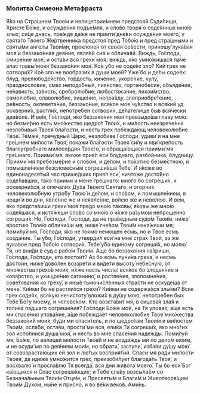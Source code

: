 ### Молитва Симеона Метафраста

Я́ко на Стра́шнем Твое́м и нелицеприе́мнем предстоя́й Суди́лищи, Христе́ Бо́же, и осужде́ния подъе́мля, и сло́во творя́ о соде́янных мно́ю злых; си́це днесь, пре́жде да́же не приити́ дне́ви осужде́ния моего́, у свята́го Твоего́ Же́ртвенника предстоя́ пред Тобо́ю и пред стра́шными и святы́ми а́нгелы Твои́ми, преклоне́н от своея́ со́вести, приношу́ лука́вая моя́ и беззако́нная дея́ния, явля́яй сия́ и облича́яй. Виждь, Го́споди, смире́ние мое́, и оста́ви вся грехи́ моя́; виждь, я́ко умно́жишася па́че влас главы́ моея́ беззако́ния моя́. Ко́е у́бо не соде́ях зло? Кий грех не сотвори́х? Ко́е зло не вообрази́х в души́ мое́й? Уже́ бо и де́лы соде́ях: блуд, прелюбоде́йство, го́рдость, киче́ние, укоре́ние, хулу́, праздносло́вие, смех неподо́бный, пия́нство, гортанобе́сие, объяде́ние, не́нависть, за́висть, сребролю́бие, любостяжа́ние, лихои́мство, самолю́бие, славолю́бие, хище́ние, непра́вду, злоприобре́тение, ре́вность, оклевета́ние, беззако́ние; вся́кое мое́ чу́вство и вся́кий уд оскверни́х, растли́х, непотре́бен сотвори́х, де́лателище быв вся́чески диа́воле. И ве́м, Го́споди, я́ко беззако́ния моя́ превзыдо́ша главу́ мою: но безме́рно есть мно́жество щедро́т Твои́х, и ми́лость неизрече́нна незло́бивыя Твоея́ бла́гости, и несть грех побежда́ющ человеколю́бие Твое́. Те́мже, пречу́дный Царю́, незло́биве Го́споди, удиви́ и на мне гре́шнем ми́лости Твоя́, покажи́ бла́гости Твоея́ си́лу и яви́ кре́пость благоутро́бнаго милосе́рдия Твоего́, и обраща́ющася приими́ мя гре́шнаго. Приими́ мя, я́коже прия́л еси́ блу́днаго, разбо́йника, блудни́цу. Приими́ мя пребезме́рне и сло́вом, и де́лом, и по́хотию безме́стною, и помышле́нием безслове́сным согреши́вша Тебе́. И я́коже во единонадеся́тый час прише́дших прия́л еси́, ничто́же досто́йно соде́лавших, та́ко приими́ и мене́ гре́шнаго: мно́го бо согреши́х, и оскверни́хся, и опеча́лих Ду́ха Твоего́ Свята́го, и огорчи́х человеколю́бную утро́бу Твою́ и де́лом, и сло́вом, и помышле́нием, в нощи́ и во дни, явле́нне же и неявле́нне, во́лею же и нево́лею. И вем, я́ко предста́виши грехи́ моя́ пре́до мно́ю таковы́, я́ковы же мно́ю соде́яшася, и истя́жеши сло́во со мно́ю о и́хже ра́зумом непроще́нно согреши́х. Но, Го́споди, Го́споди, да не пра́ведным судо́м Твои́м, ниже́ я́ростию Твое́ю обличи́ши мя, ниже́ гне́вом Твои́м нака́жеши мя; поми́луй мя, Го́споди, я́ко не то́кмо не́мощен е́смь, но и Твое́ есмь созда́ние. Ты у́бо, Го́споди, утверди́л еси́ на мне страх Твой, аз же лука́вое пред Тобо́ю сотвори́х. Тебе́ у́бо еди́ному согреши́х, но молю́ Тя, не вни́ди в суд с рабо́м Твои́м. Аще бо беззако́ния на́зриши, Го́споди, Го́споди, кто постои́т? Аз бо есмь пучи́на греха́, и несмь досто́ин, ниже́ дово́лен воззре́ти и ви́дети высоту́ небе́сную, от мно́жества грехо́в мои́х, и́хже несть числа́: вся́кое бо злодея́ние и кова́рство, и ухищре́ние сатанино́, и растле́ния, злопомне́ния, сове́тования ко греху́, и ины́е тьмочи́сленныя стра́сти не оскуде́ша от мене́. Ки́ими бо не растли́хся грехи́? Ки́ими не содержа́хся злы́ми? Всяк грех соде́ях, вся́кую нечистоту́ вложи́х в ду́шу мою́, непотре́бен бых Тебе́ Бо́гу моему́, и челове́ком. Кто возста́вит мя, в сицева́я зла́я и толи́ка па́дшаго согреше́ния? Го́споди Бо́же мой, на Тя упова́х; а́ще есть ми спасе́ния упова́ние, а́ще побежда́ет человеколю́бие Твое́ мно́жества беззако́ний мои́х, бу́ди ми спаси́тель, и по щедро́там Твои́м и ми́лостем Твои́м, осла́би, оста́ви, прости́ ми вся, ели́ка Ти согреши́х, яко мно́гих зол испо́лнися душа́ моя́, и несть во мне спасе́ния наде́жды. Поми́луй мя, Бо́же, по вели́цей ми́лости Твое́й и не возда́ждь ми по дело́м мои́м, и не осуди́ мя по дея́ниям мои́м, но обрати́, заступи́, изба́ви ду́шу мою́ от совозраста́ющих ей зол и лю́тых восприя́тий. Спаси́ мя ра́ди ми́лости Твоея́, да иде́же умно́жится грех, преизоби́лует благода́ть Твоя́; и восхвалю́ и просла́влю Тя всегда́, вся дни живота́ моего́. Ты бо еси́ Бог ка́ющихся и Спас согреша́ющих; и Тебе́ сла́ву возсыла́ем со Безнача́льным Твои́м Отце́м, и Пресвяты́м и Благи́м и Животворя́щим Твои́м Ду́хом, ны́не и при́сно, и во ве́ки веко́в. Ами́нь.
